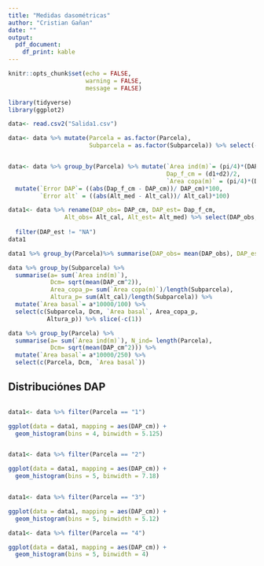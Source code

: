 ```yaml
---
title: "Medidas dasométricas"
author: "Cristian Gañan"
date: ""
output: 
  pdf_document:
    df_print: kable
---
```


```r
knitr::opts_chunk$set(echo = FALSE, 
                      warning = FALSE, 
                      message = FALSE)

library(tidyverse)
library(ggplot2)
```


```r
data<- read.csv2("Salida1.csv")

data<- data %>% mutate(Parcela = as.factor(Parcela),
                       Subparcela = as.factor(Subparcela)) %>% select(-c(X.))


data<- data %>% group_by(Parcela) %>% mutate(`Area ind(m)`= (pi/4)*(DAP_cm/100)^2, 
                                             Dap_f_cm = (d1+d2)/2, 
                                             `Area copa(m)` = (pi/4)*(D_copa)^2) %>% 
  mutate(`Error DAP`= ((abs(Dap_f_cm - DAP_cm))/ DAP_cm)*100, 
         `Error alt` = ((abs(Alt_med - Alt_cal))/ Alt_cal)*100) 

data1<- data %>% rename(DAP_obs= DAP_cm, DAP_est= Dap_f_cm, 
                Alt_obs= Alt_cal, Alt_est= Alt_med) %>% select(DAP_obs, DAP_est, Alt_obs, Alt_est,
                                                                       `Error DAP`, `Error alt`) %>% 
  filter(DAP_est != "NA")
data1

data1 %>% group_by(Parcela)%>% summarise(DAP_obs= mean(DAP_obs), DAP_est= mean(DAP_obs), Alt_obs= mean(Alt_obs), Alt_est= mean(Alt_est), `Error DAP`= mean(`Error DAP`), `Error alt`= mean(`Error alt`))

```



```r
data %>% group_by(Subparcela) %>% 
  summarise(a= sum(`Area ind(m)`), 
            Dcm= sqrt(mean(DAP_cm^2)),
            Area_copa_p= sum(`Area copa(m)`)/length(Subparcela), 
            Altura_p= sum(Alt_cal)/length(Subparcela)) %>% 
  mutate(`Area basal`= a*10000/100) %>% 
  select(c(Subparcela, Dcm, `Area basal`, Area_copa_p, 
           Altura_p)) %>% slice(-c(1))

data %>% group_by(Parcela) %>% 
  summarise(a= sum(`Area ind(m)`), N_ind= length(Parcela),
            Dcm= sqrt(mean(DAP_cm^2))) %>% 
  mutate(`Area basal`= a*10000/250) %>% 
  select(c(Parcela, Dcm, `Area basal`))


```

## Distribuciónes DAP

```r

 

```


```r
  
data1<- data %>% filter(Parcela == "1")

ggplot(data = data1, mapping = aes(DAP_cm)) +
  geom_histogram(bins = 4, binwidth = 5.125)


data1<- data %>% filter(Parcela == "2")

ggplot(data = data1, mapping = aes(DAP_cm)) +
  geom_histogram(bins = 5, binwidth = 7.18)


data1<- data %>% filter(Parcela == "3")

ggplot(data = data1, mapping = aes(DAP_cm)) +
  geom_histogram(bins = 5, binwidth = 5.12)

data1<- data %>% filter(Parcela == "4")

ggplot(data = data1, mapping = aes(DAP_cm)) +
  geom_histogram(bins = 5, binwidth = 4)

```







